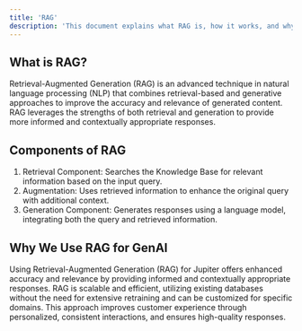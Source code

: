 ```yaml
---
title: 'RAG'
description: 'This document explains what RAG is, how it works, and why we utilize it to enhance our GenAI capabilities.'
---
```

## What is RAG?
Retrieval-Augmented Generation (RAG) is an advanced technique in natural language processing (NLP) that combines retrieval-based and generative approaches to improve the accuracy and relevance of generated content. RAG leverages the strengths of both retrieval and generation to provide more informed and contextually appropriate responses.

## Components of RAG
1. Retrieval Component: Searches the Knowledge Base for relevant information based on the input query.
2. Augmentation: Uses retrieved information to enhance the original query with additional context.
3. Generation Component: Generates responses using a language model, integrating both the query and retrieved information.

## Why We Use RAG for GenAI
Using Retrieval-Augmented Generation (RAG) for Jupiter offers enhanced accuracy and relevance by providing informed and contextually appropriate responses. RAG is scalable and efficient, utilizing existing databases without the need for extensive retraining and can be customized for specific domains. This approach improves customer experience through personalized, consistent interactions, and ensures high-quality responses.